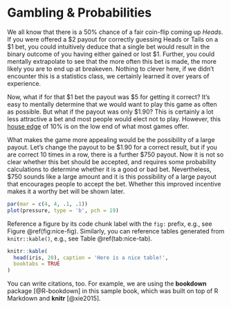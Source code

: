 # Gambling & Probabilities {#intro}

We all know that there is a 50% chance of a fair coin-flip coming up *Heads*. If you were offered a \$2 payout for correctly guessing Heads or Tails on a \$1 bet, you could intuitively deduce that a single bet would result in the binary outcome of you having either gained or lost \$1. Further, you could mentally extrapolate to see that the more often this bet is made, the more likely you are to end up at breakeven. Nothing to clever here, if we didn't encounter this is a statistics class, we certainly learned it over years of experience. 

Now, what if for that \$1 bet the payout was \$5 for getting it correct? It's easy to mentally determine that we would want to play this game as often as possible. But what if the payout was only \$1.90? This is certainly a lot less attractive a bet and most people would elect not to play. However, this [house edge](https://knowyourodds.net.au/house-edge/#:~:text=The%20House%20Edge%20is%20a,loss%20of%20what%20you%20bet) of 10% is on the low end of what most games offer.  

What makes the game more appealing would be the possibility of a large payout. Let's change the payout to be \$1.90 for a correct result, but if you are correct 10 times in a row, there is a further $750 payout. Now it is not so clear whether this bet should be accepted, and requires some probability calculations to determine whether it is a good or bad bet. Nevertheless, \$750 sounds like a large amount and it is this possibility of a large payout that encourages people to accept the bet. Whether this improved incentive makes it a worthy bet will be shown later.


```r
par(mar = c(4, 4, .1, .1))
plot(pressure, type = 'b', pch = 19)
```

Reference a figure by its code chunk label with the `fig:` prefix, e.g., see Figure \@ref(fig:nice-fig). Similarly, you can reference tables generated from `knitr::kable()`, e.g., see Table \@ref(tab:nice-tab).

```r
knitr::kable(
  head(iris, 20), caption = 'Here is a nice table!',
  booktabs = TRUE
)
```

You can write citations, too. For example, we are using the **bookdown** package [@R-bookdown] in this sample book, which was built on top of R Markdown and **knitr** [@xie2015].
